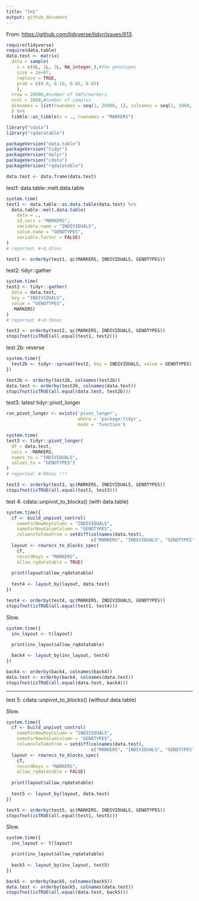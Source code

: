 ```yaml
---
title: "tm1"
output: github_document
---
```


From: [https://github.com/tidyverse/tidyr/issues/613](https://github.com/tidyverse/tidyr/issues/613).

```r
require(tidyverse)
require(data.table)
data.test <- matrix(
  data = sample(
    x = c(0L, 1L, 2L, NA_integer_),#the genotypes
    size = 2e+07,
    replace = TRUE,
    prob = c(0.8, 0.10, 0.05, 0.05)
    ),
  nrow = 20000,#number of SNPs/markers
  ncol = 1000,#number of samples
  dimnames = list(rownames = seq(1, 20000, 1), colnames = seq(1, 1000, 1))
  ) %>%
  tibble::as_tibble(x = ., rownames = "MARKERS") 
```

```r
library("cdata")
library("rqdatatable")

packageVersion("data.table")
packageVersion("tidyr")
packageVersion("dplyr")
packageVersion("cdata")
packageVersion("rqdatatable")
```

```r
data.test <- data.frame(data.test)
```

test1: data.table::melt.data.table

```r
system.time(
test1 <- data.table::as.data.table(data.test) %>%
  data.table::melt.data.table(
    data = .,
    id.vars = "MARKERS",
    variable.name = "INDIVIDUALS",
    value.name = "GENOTYPES",
    variable.factor = FALSE) 
)
# reported: #~0.41sec
```

```r
test1 <- orderby(test1, qc(MARKERS, INDIVIDUALS, GENOTYPES)) 
```

test2: tidyr::gather

```r
system.time(
test2 <- tidyr::gather(
  data = data.test,
  key = "INDIVIDUALS",
  value = "GENOTYPES",
  -MARKERS)
)
# reported: #~0.39sec
```

```r
test2 <- orderby(test2, qc(MARKERS, INDIVIDUALS, GENOTYPES)) 
stopifnot(isTRUE(all.equal(test1, test2)))
```

test 2b: reverse

```r
system.time({
  test2b <- tidyr::spread(test2, key = INDIVIDUALS, value = GENOTYPES)
})

test2b <- orderby(test2b, colnames(test2b)) 
data.test <- orderby(test2b, colnames(data.test)) 
stopifnot(isTRUE(all.equal(data.test, test2b)))
```



test3: latest tidyr::pivot_longer

```r
run_pivot_longer <- exists('pivot_longer', 
                           where = 'package:tidyr', 
                           mode = 'function')
```


```r
system.time(
test3 <- tidyr::pivot_longer(
  df = data.test,
  cols = -MARKERS,
  names_to = "INDIVIDUALS",
  values_to = "GENOTYPES")
)
# reported: #~90sec !!!
```

```r
test3 <- orderby(test3, qc(MARKERS, INDIVIDUALS, GENOTYPES)) 
stopifnot(isTRUE(all.equal(test1, test3)))
```

test 4: cdata::unpivot_to_blocks() (with data.table)


```r
system.time({
  cT <- build_unpivot_control(
    nameForNewKeyColumn = "INDIVIDUALS",
    nameForNewValueColumn = "GENOTYPES",
    columnsToTakeFrom = setdiff(colnames(data.test), 
                                c("MARKERS", "INDIVIDUALS", "GENOTYPES")))
  layout <- rowrecs_to_blocks_spec(
    cT,
    recordKeys = "MARKERS",
    allow_rqdatatable = TRUE)
  
  print(layout$allow_rqdatatable)
  
  test4 <- layout_by(layout, data.test)
})
```

```r
test4 <- orderby(test4, qc(MARKERS, INDIVIDUALS, GENOTYPES)) 
stopifnot(isTRUE(all.equal(test1, test4)))
```

Slow.

```r
system.time({
  inv_layout <- t(layout)
  
  print(inv_layout$allow_rqdatatable)

  back4 <- layout_by(inv_layout, test4)
})
```

```r
back4 <- orderby(back4, colnames(back4)) 
data.test <- orderby(back4, colnames(data.test)) 
stopifnot(isTRUE(all.equal(data.test, back4)))
```

-----

test 5: cdata::unpivot_to_blocks() (without data.table)

Slow.

```r
system.time({
  cT <- build_unpivot_control(
    nameForNewKeyColumn = "INDIVIDUALS",
    nameForNewValueColumn = "GENOTYPES",
    columnsToTakeFrom = setdiff(colnames(data.test), 
                                c("MARKERS", "INDIVIDUALS", "GENOTYPES")))
  layout <- rowrecs_to_blocks_spec(
    cT,
    recordKeys = "MARKERS",
    allow_rqdatatable = FALSE)
  
  print(layout$allow_rqdatatable)
  
  test5 <- layout_by(layout, data.test)
})
```

```r
test5 <- orderby(test5, qc(MARKERS, INDIVIDUALS, GENOTYPES)) 
stopifnot(isTRUE(all.equal(test1, test5)))
```

Slow.

```r
system.time({
  inv_layout <- t(layout)

  print(inv_layout$allow_rqdatatable)
    
  back5 <- layout_by(inv_layout, test5)
})
```

```r
back5 <- orderby(back5, colnames(back5)) 
data.test <- orderby(back5, colnames(data.test)) 
stopifnot(isTRUE(all.equal(data.test, back5)))
```




